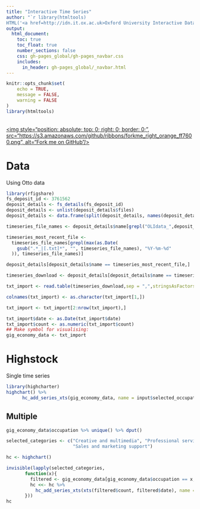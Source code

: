 ```yaml
---
title: "Interactive Time Series"
author: "`r library(htmltools)
HTML('<a href=http://idn.it.ox.ac.uk>Oxford University Interactive Data Network</a>')`"
output: 
  html_document:
    toc: true
    toc_float: true
    number_sections: false
    css: gh-pages_global/gh-pages_navbar.css
    includes:
      in_header: gh-pages_global/_navbar.html
---
```


```r
knitr::opts_chunk$set(
	echo = TRUE,
	message = FALSE,
	warning = FALSE
)
library(htmltools)
```


<a href="https://github.com/ox-it/OxfordIDN_htmlwidgets" target="blank">  
<img style="position: absolute; top: 0; right: 0; border: 0;",
             src="https://s3.amazonaws.com/github/ribbons/forkme_right_orange_ff7600.png",
             alt="Fork me on GitHub"/>
</a>

# Data

Using Otto data

```r
library(rfigshare)
fs_deposit_id <- 3761562
deposit_details <- fs_details(fs_deposit_id)
deposit_details <- unlist(deposit_details$files)
deposit_details <- data.frame(split(deposit_details, names(deposit_details)),stringsAsFactors = F)

timeseries_file_names <- deposit_details$name[grepl("OLIdata_",deposit_details$name)]

timeseries_most_recent_file <-
  timeseries_file_names[grepl(max(as.Date(
    gsub(".*_|[.txt]*", "", timeseries_file_names), "%Y-%m-%d"
  )), timeseries_file_names)]

deposit_details[deposit_details$name == timeseries_most_recent_file,]

timeseries_download <- deposit_details[deposit_details$name == timeseries_most_recent_file,]$download_url

txt_import <- read.table(timeseries_download,sep = ",",stringsAsFactors = F)

colnames(txt_import) <- as.character(txt_import[1,])

txt_import <- txt_import[2:nrow(txt_import),]

txt_import$date <- as.Date(txt_import$date)
txt_import$count <- as.numeric(txt_import$count)
## Make symbol for visualising:
gig_economy_data <- txt_import

```


# Highstock

Single time series

```r
library(highcharter)
highchart() %>% 
      hc_add_series_xts(gig_economy_data, name = input$selected_occupation)
```

## Multiple 

```r
gig_economy_data$occupation %>% unique() %>% dput()

selected_categories <- c("Creative and multimedia", "Professional services", 
                         "Sales and marketing support")

hc <- highchart()

invisible(lapply(selected_categories,
       function(x){
         filtered <- gig_economy_data[gig_economy_data$occupation == x,]
         hc <<- hc %>% 
           hc_add_series_xts(xts(filtered$count, filtered$date), name = x)
       }))
hc

```



